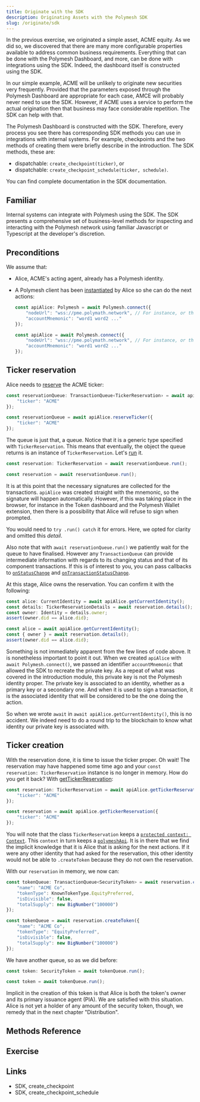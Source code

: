 ```yaml
---
title: Originate with the SDK
description: Originating Assets with the Polymesh SDK
slug: /originate/sdk
---
```



In the previous exercise, we originated a simple asset, ACME equity. As we did so, we discovered that there are many more configurable properties available to address common business requirements. Everything that can be done with the Polymesh Dashboard, and more, can be done with integrations using the SDK. Indeed, the dashboard itself is constructed using the SDK.

In our simple example, ACME will be unlikely to originate new securities very frequently. Provided that the parameters exposed through the Polymesh Dashboard are appropriate for each case, AMCE will probably never need to use the SDK. However, if ACME uses a service to perform the actual origination then that business may face considerable repetition. The SDK can help with that.

The Polymesh Dashboard is constructed with the SDK. Therefore, every process you see there has corresponding SDK methods you can use in integrations with internal systems. For example, checkpoints and the two methods of creating them were briefly describe in the introduction. The SDK methods, these are:

* dispatchable: ```create_checkpoint(ticker)```, or
* dispatchable: ```create_checkpoint_schedule(ticker, schedule)```.

You can find complete documentation in the SDK documentation.

## Familiar

Internal systems can integrate with Polymesh using the SDK. The SDK presents a comprehensive set of business-level methods for inspecting and interacting with the Polymesh network using familiar Javascript or Typescript at the developer's discretion.

## Preconditions

We assume that:

* Alice, ACME's acting agent, already has a Polymesh identity.
* A Polymesh client has been [instantiated](https://developers.polymath.network/polymesh-sdk-api-reference/classes/polymesh#static-connect) by Alice so she can do the next actions:
    <MultiCodeBlock>

    ```typescript
    const apiAlice: Polymesh = await Polymesh.connect({
        "nodeUrl": "wss://pme.polymath.network", // For instance, or the proper network
        "accountMnemonic": "word1 word2 ..."
    });
    ```

    ```javascript
    const apiAlice = await Polymesh.connect({
        "nodeUrl": "wss://pme.polymath.network", // For instance, or the proper network
        "accountMnemonic": "word1 word2 ..."
    });
    ```

    </MultiCodeBlock>

## Ticker reservation

Alice needs to [reserve](https://developers.polymath.network/polymesh-sdk-api-reference/classes/polymesh#reserveticker) the ACME ticker:

<MultiCodeBlock>

```typescript
const reservationQueue: TransactionQueue‹TickerReservation› = await apiAlice.reserveTicker({
    "ticker": "ACME"
});
```

```javascript
const reservationQueue = await apiAlice.reserveTicker({
    "ticker": "ACME"
});
```

</MultiCodeBlock>

The queue is just that, a queue. Notice that it is a generic type specified with `TickerReservation`. This means that eventually, the object the queue returns is an instance of `TickerReservation`. Let's [run](https://developers.polymath.network/polymesh-sdk-api-reference/classes/transactionqueue#run) it.

<MultiCodeBlock>

```typescript
const reservation: TickerReservation = await reservationQueue.run();
```

```javascript
const reservation = await reservationQueue.run();
```

</MultiCodeBlock>

It is at this point that the necessary signatures are collected for the transactions. `apiAlice` was created straight with the mnemonic, so the signature will happen automatically. However, if this was taking place in the browser, for instance in the Token dashboard and the Polymesh Wallet extension, then there is a possibility that Alice will refuse to sign when prompted.

<HighlightBox type="tip">

You would need to `try .run() catch` it for errors. Here, we opted for clarity and omitted this _detail_.

</HighlightBox>

Also note that with `await reservationQueue.run()` we patiently wait for the queue to have finalised. However any `TransactionQueue` can provide intermediate information with regards to its changing status and that of its component transactions. If this is of interest to you, you can pass callbacks to [`onStatusChange`](https://developers.polymath.network/polymesh-sdk-api-reference/classes/transactionqueue#onstatuschange) and [`onTransactionStatusChange`](https://developers.polymath.network/polymesh-sdk-api-reference/classes/transactionqueue#ontransactionstatuschange).

At this stage, Alice owns the reservation. You can confirm it with the following:

<MultiCodeBlock>

```typescript
const alice: CurrentIdentity = await apiAlice.getCurrentIdentity();
const details: TickerReservationDetails = await reservation.details();
const owner: Identity = details.owner;
assert(owner.did == alice.did);
```

```javascript
const alice = await apiAlice.getCurrentIdentity();
const { owner } = await reservation.details();
assert(owner.did == alice.did);
```

</MultiCodeBlock>

Something is not immediately apparent from the few lines of code above. It is nonetheless important to point it out. When we created `apiAlice` with `await Polymesh.connect()`, we passed an identifier `accountMnemonic` that allowed the SDK to recreate the private key. As a repeat of what was covered in the introduction module, this private key is not the Polymesh identity proper. The private key is associated to an identity, whether as a primary key or a secondary one. And when it is used to sign a transaction, it is the associated identity that will be considered to be the one doing the action.

<HighlightBox type="info">

So when we wrote `await` in `await apiAlice.getCurrentIdentity()`, this is no accident. We indeed need to do a round trip to the blockchain to know what identity our private key is associated with.

</HighlightBox>

## Ticker creation

With the reservation done, it is time to issue the ticker proper. Oh wait! The reservation may have happened some time ago and your `const reservation: TickerReservation` instance is no longer in memory. How do you get it back? With [getTickerReservation](https://developers.polymath.network/polymesh-sdk-api-reference/classes/polymesh#gettickerreservation):

<MultiCodeBlock>

```typescript
const reservation: TickerReservation = await apiAlice.getTickerReservation({
    "ticker": "ACME"
});
```

```javascript
const reservation = await apiAlice.getTickerReservation({
    "ticker": "ACME"
});
```

</MultiCodeBlock>

You will note that the class `TickerReservation` keeps a [`protected context: Context`](https://developers.polymath.network/polymesh-sdk-api-reference/classes/tickerreservation#properties-1). This `context` in turn keeps a [`polymeshApi`](https://developers.polymath.network/polymesh-sdk-api-reference/classes/context#properties-1). It is in there that we find the implicit knowledge that it is Alice that is asking for the next actions. If it were any other identity that had asked for the reservation, this other identity would not be able to `.createToken` because they do not own the reservation.

With our `reservation` in memory, we now can:

<MultiCodeBlock>

```typescript
const tokenQueue: TransactionQueue<SecurityToken> = await reservation.createToken({
    "name": "ACME Co",
    "tokenType": KnownTokenType.EquityPreferred,
    "isDivisible": false,
    "totalSupply": new BigNumber("100000")
});
```

```javascript
const tokenQueue = await reservation.createToken({
    "name": "ACME Co",
    "tokenType": "EquityPreferred",
    "isDivisible": false,
    "totalSupply": new BigNumber("100000")
});
```

</MultiCodeBlock>

We have another queue, so as we did before:

<MultiCodeBlock>

```typescript
const token: SecurityToken = await tokenQueue.run();
```

```javascript
const token = await tokenQueue.run();
```

</MultiCodeBlock>

Implicit in the creation of this token is that Alice is both the token's owner and its primary issuance agent (PIA). We are satisfied with this situation. Alice is not yet a holder of any amount of the security token, though, we remedy that in the next chapter "Distribution".

## Methods Reference

## Exercise

## Links

- SDK, create_checkpoint
- SDK, create_checkpoint_schedule
